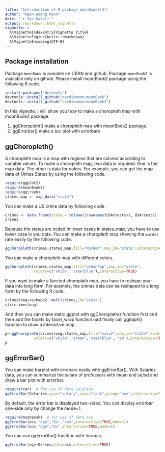 ```yaml
---
title: "Introduction of R package moonBook2(4)"
author: "Keon-Woong Moon"
date: "`r Sys.Date()`"
output: rmarkdown::html_vignette
vignette: >
  %\VignetteIndexEntry{Vignette Title}
  %\VignetteEngine{knitr::rmarkdown}
  %\VignetteEncoding{UTF-8}
---
```


## Package installation

Package `moonBook` is avaiable on CRAN and github. Package `moonBook2` is available only on github. Please install moonBook2 package using the following R code.

```r
install.packages("devtools")
devtools::install_github("cardiomoon/moonBook")
devtools::install_github("cardiomoon/moonBook2")
```

In this vignette, I will show you how to make a choropleth map with moonBook2 package.

1. ggChoropleth() make a choropleth map with moonBook2 package.
2. ggErrorbar() make a bar plot with errorbars

## ggChoropleth()

A choropleth map is a map with regions that are colored according to variable values. To make a choropleth map, two data is required. One is the map data. The other is data for colors.
For example, you can get the map data of Unites States by using the following code.
```r
require(ggplot2)
require(moonBook2)
require(ggiraph)
states_map <- map_data("state")
```

You can make a US crime data by following code.
```r
crimes <- data.frame(state = tolower(rownames(USArrests)), USArrests)
crimes
```

Because the states are coded in lower cases in  states_map, you have to use lower case in you data. You can make a choropleth map showing the `murder` rate easily by the following code.

```r
ggChoropleth(crimes,states_map,fill="Murder",map_id="state",interactive=TRUE)
```

You can make a choropleth map with different colors.
```r
ggChoropleth(crimes,states_map,fill="UrbanPop",map_id="state",
             colors=c('white','steelblue'),interactive=TRUE)
```

If you want to make a faceted choroplath map, you have to reshape your data into long form. For example, the crimes data can be reshaped to a long form by the following R code.

```r
crimeslong=reshape2::melt(crimes,id="state")
str(crimeslong)
```

And then you can make static ggplot with ggChoropleth() function first and then add the facets by facet_wrap function nad finally call ggiraph() function to draw a interactive map.
```r
p<-ggChoropleth(crimeslong,states_map,fill="value",map_id="state",facetvar="variable",
             colors=c('white','green','steelblue','red'),interactive=TRUE)
p
```

## ggErrorBar()

You can make barplot with errobars easliy with ggErrorBar(). With Salaries data, you can summarize the salary of professors with mean and se/sd and draw a bar plot with errorbar.

```r
require(car)  # for use of data Salaries
ggErrorBar(Salaries,yvar="salary",xvar="rank",group="sex",interactive=TRUE)
```

By default, the error bar is displayed two-sided. You can display errorbar one-side only by change the mode=1.
```r
require(moonBook)  # for use of data acs
ggErrorBar(acs,"age","Dx","sex",interactive=TRUE,mode=1)
ggErrorBar(acs,"age","Dx",interactive=TRUE,mode=1)
```

You can use ggErrorBar() function with formula.
```r
ggErrorBar(age~Dx*sex,data=acs,interactive=TRUE)
```


